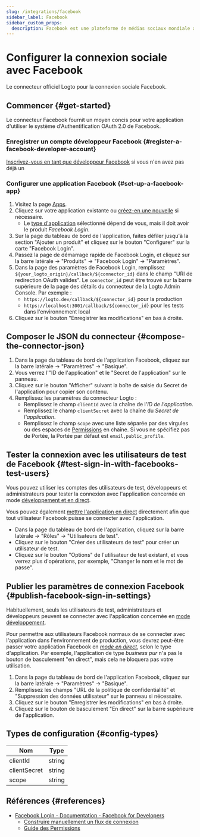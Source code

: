 ```yaml
---
slug: /integrations/facebook
sidebar_label: Facebook
sidebar_custom_props:
  description: Facebook est une plateforme de médias sociaux mondiale avec des milliards d'utilisateurs.
---
```



# Configurer la connexion sociale avec Facebook

Le connecteur officiel Logto pour la connexion sociale Facebook.

<GuideTip />

## Commencer \{#get-started}

Le connecteur Facebook fournit un moyen concis pour votre application d'utiliser le système d'Authentification OAuth 2.0 de Facebook.

### Enregistrer un compte développeur Facebook \{#register-a-facebook-developer-account}

[Inscrivez-vous en tant que développeur Facebook](https://developers.facebook.com/docs/development/register/) si vous n'en avez pas déjà un

### Configurer une application Facebook \{#set-up-a-facebook-app}

1. Visitez la page [Apps](https://developers.facebook.com/apps).
2. Cliquez sur votre application existante ou [créez-en une nouvelle](https://developers.facebook.com/docs/development/create-an-app) si nécessaire.
   - Le [type d'application](https://developers.facebook.com/docs/development/create-an-app/app-dashboard/app-types) sélectionné dépend de vous, mais il doit avoir le produit _Facebook Login_.
3. Sur la page du tableau de bord de l'application, faites défiler jusqu'à la section "Ajouter un produit" et cliquez sur le bouton "Configurer" sur la carte "Facebook Login".
4. Passez la page de démarrage rapide de Facebook Login, et cliquez sur la barre latérale -> "Produits" -> "Facebook Login" -> "Paramètres".
5. Dans la page des paramètres de Facebook Login, remplissez `${your_logto_origin}/callback/${connector_id}` dans le champ "URI de redirection OAuth valides". Le `connector_id` peut être trouvé sur la barre supérieure de la page des détails du connecteur de la Logto Admin Console. Par exemple :
   - `https://logto.dev/callback/${connector_id}` pour la production
   - `https://localhost:3001/callback/${connector_id}` pour les tests dans l'environnement local
6. Cliquez sur le bouton "Enregistrer les modifications" en bas à droite.

## Composer le JSON du connecteur \{#compose-the-connector-json}

1. Dans la page du tableau de bord de l'application Facebook, cliquez sur la barre latérale -> "Paramètres" -> "Basique".
2. Vous verrez l'"ID de l'application" et le "Secret de l'application" sur le panneau.
3. Cliquez sur le bouton "Afficher" suivant la boîte de saisie du Secret de l'application pour copier son contenu.
4. Remplissez les paramètres du connecteur Logto :
   - Remplissez le champ `clientId` avec la chaîne de l'_ID de l'application_.
   - Remplissez le champ `clientSecret` avec la chaîne du _Secret de l'application_.
   - Remplissez le champ `scope` avec une liste séparée par des virgules ou des espaces de [Permissions](https://developers.facebook.com/docs/permissions/reference) en chaîne. Si vous ne spécifiez pas de Portée, la Portée par défaut est `email,public_profile`.

## Tester la connexion avec les utilisateurs de test de Facebook \{#test-sign-in-with-facebooks-test-users}

Vous pouvez utiliser les comptes des utilisateurs de test, développeurs et administrateurs pour tester la connexion avec l'application concernée en mode [développement et en direct](https://developers.facebook.com/docs/development/build-and-test/app-modes).

Vous pouvez également [mettre l'application en direct](https://developers.facebook.com/docs/development/build-and-test/app-modes#live-mode) directement afin que tout utilisateur Facebook puisse se connecter avec l'application.

- Dans la page du tableau de bord de l'application, cliquez sur la barre latérale -> "Rôles" -> "Utilisateurs de test".
- Cliquez sur le bouton "Créer des utilisateurs de test" pour créer un utilisateur de test.
- Cliquez sur le bouton "Options" de l'utilisateur de test existant, et vous verrez plus d'opérations, par exemple, "Changer le nom et le mot de passe".

## Publier les paramètres de connexion Facebook \{#publish-facebook-sign-in-settings}

Habituellement, seuls les utilisateurs de test, administrateurs et développeurs peuvent se connecter avec l'application concernée en [mode développement](https://developers.facebook.com/docs/development/build-and-test/app-modes#development-mode).

Pour permettre aux utilisateurs Facebook normaux de se connecter avec l'application dans l'environnement de production, vous devrez peut-être passer votre application Facebook en _[mode en direct](https://developers.facebook.com/docs/development/build-and-test/app-modes#live-mode)_, selon le type d'application.
Par exemple, l'application de type _business pur_ n'a pas le bouton de basculement "en direct", mais cela ne bloquera pas votre utilisation.

1. Dans la page du tableau de bord de l'application Facebook, cliquez sur la barre latérale -> "Paramètres" -> "Basique".
2. Remplissez les champs "URL de la politique de confidentialité" et "Suppression des données utilisateur" sur le panneau si nécessaire.
3. Cliquez sur le bouton "Enregistrer les modifications" en bas à droite.
4. Cliquez sur le bouton de basculement "En direct" sur la barre supérieure de l'application.

## Types de configuration \{#config-types}

| Nom          | Type   |
| ------------ | ------ |
| clientId     | string |
| clientSecret | string |
| scope        | string |

## Références \{#references}

- [Facebook Login - Documentation - Facebook for Developers](https://developers.facebook.com/docs/facebook-login/)
  - [Construire manuellement un flux de connexion](https://developers.facebook.com/docs/facebook-login/guides/advanced/manual-flow/)
  - [Guide des Permissions](https://developers.facebook.com/docs/facebook-login/guides/permissions)
